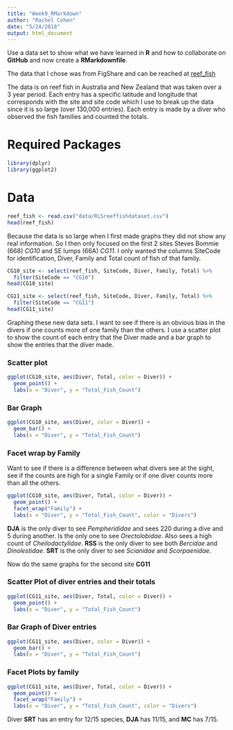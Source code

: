 ```yaml
---
title: "Week9_RMarkdown"
author: "Rachel Cohen"
date: "5/24/2018"
output: html_document
---
```


Use a data set to show what we have learned in **R** and how to collaborate on **GitHub** and now create a **RMarkdownfile**.

The data that I chose was from FigShare and can be reached at [reef_fish](https://figshare.com/articles/RLS_reef_fish_dataset.csv/934320) 

The data is on reef fish in Australia and New Zealand that was taken over a 3 year period. Each entry has a specific latitude and longitude that corresponds with the site and site code which I use to break up the data since it is so large (over 130,000 entries). Each entry is made by a diver who observed the fish families and counted the totals.

# Required Packages

```r
library(dplyr)
library(ggplot2)
```

# Data
```r
reef_fish <- read.csv("data/RLSreeffishdataset.csv")
head(reef_fish)
```

Because the data is so large when I first made graphs they did not show any real information. So I then only focused on the first 2 sites Steves Bommie (668) *CG10* and SE lumps (66A) *CG11*. I only wanted the columns SiteCode for identification, Diver, Family and Total count of fish of that family.

```r
CG10_site <- select(reef_fish, SiteCode, Diver, Family, Total) %>% 
  filter(SiteCode == "CG10")
head(CG10_site)

CG11_site <- select(reef_fish, SiteCode, Diver, Family, Total) %>% 
  filter(SiteCode == "CG11")
head(CG11_site)
```

Graphing these new data sets. I want to see if there is an obvious bias in the divers if one counts more of one family than the others. I use a scatter plot to show the count of each entry that the Diver made and a bar graph to show the entries that the diver made.

### Scatter plot
```r
ggplot(CG10_site, aes(Diver, Total, color = Diver)) + 
  geom_point() +
  labs(x = "Diver", y = "Total_Fish_Count")
```

### Bar Graph
```r
ggplot(CG10_site, aes(Diver, color = Diver)) + 
  geom_bar() +
  labs(x = "Diver", y = "Total_Fish_Count")
```

### Facet wrap by Family
Want to see if there is a difference between what divers see at the sight, see if the counts are high for a single Family or if one diver counts more than all the others.

```r
ggplot(CG10_site, aes(Diver, Total, color = Diver)) + 
  geom_point() +
  facet_wrap("Family") +
  labs(x = "Diver", y = "Total_Fish_Count", color = "Divers")
```
**DJA** is the only diver to see *Pempherididae* and sees 220 during a dive and 5 during another. Is the only one to see *Orectolobidae*. Also sees a high count of *Cheilodactylidae*. **RSS** is the only diver to see both *Bercidae* and *Dinolestidae*. **SRT** is the only diver to see *Scianidae* and *Scorpaenidae*.

Now do the same graphs for the second site **CG11**

### Scatter Plot of diver entries and their totals
```r
ggplot(CG11_site, aes(Diver, Total, color = Diver)) + 
  geom_point() +
  labs(x = "Diver", y = "Total_Fish_Count")
```

### Bar Graph of Diver entries
```r
ggplot(CG11_site, aes(Diver, color = Diver)) + 
  geom_bar() +
  labs(x = "Diver", y = "Total_Fish_Count")
```

### Facet Plots by family
```r
ggplot(CG11_site, aes(Diver, Total, color = Diver)) + 
  geom_point() +
  facet_wrap("Family") +
  labs(x = "Diver", y = "Total_Fish_Count", color = "Divers")
```

Diver **SRT** has an entry for 12/15 species, **DJA** has 11/15, and **MC** has 7/15.